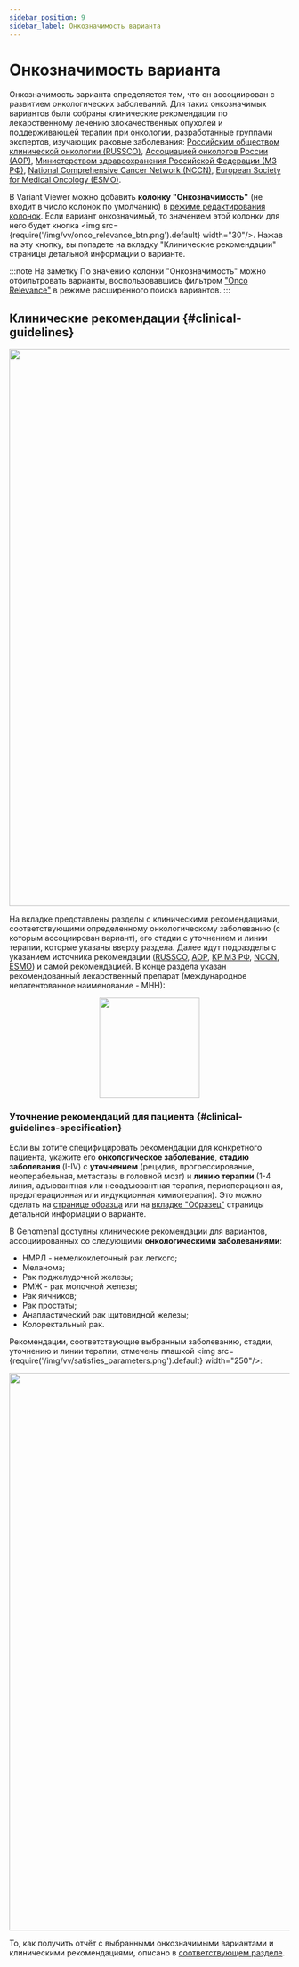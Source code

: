 ```yaml
---
sidebar_position: 9
sidebar_label: Онкозначимость варианта
---
```


# Онкозначимость варианта

Онкозначимость варианта определяется тем, что он ассоциирован с развитием онкологических заболеваний.
Для таких онкозначимых вариантов были собраны клинические рекомендации по лекарственному лечению
злокачественных опухолей и поддерживающей терапии при онкологии, разработанные группами экспертов, изучающих
раковые заболевания: [Российским обществом клинической онкологии (RUSSCO)](https://www.rosoncoweb.ru/),
[Ассоциацией онкологов России (АОР)](https://oncology-association.ru/),
[Министерством здравоохранения Российской Федерации (МЗ РФ)](https://cr.minzdrav.gov.ru/),
[National Comprehensive Cancer Network (NCCN)](https://www.nccn.org/),
[European Society for Medical Oncology (ESMO)](https://www.esmo.org/).

В Variant Viewer можно добавить **колонку "Онкозначимость"** (не входит в число колонок по умолчанию) в
[режиме редактирования колонок](/results/main/snvs-indels/edit-table-columns#add-columns).
Если вариант онкозначимый, то значением этой колонки для
него будет кнопка <img src={require('/img/vv/onco_relevance_btn.png').default} width="30"/>.
Нажав на эту кнопку, вы попадете на вкладку "Клинические рекомендации" страницы детальной информации о варианте.

:::note На заметку
По значению колонки "Онкозначимость" можно отфильтровать варианты, воспользовавшись фильтром
["Onco Relevance"](/results/main/snvs-indels/advanced-filtering#single-value-filters)
в режиме расширенного поиска вариантов.
:::

## Клинические рекомендации {#clinical-guidelines}

<p align="center">
<img src={require('/img/vv/clinical_recommendations.png').default} width="1000"/>
</p>

На вкладке представлены разделы с клиническими рекомендациями, соответствующими определенному онкологическому
заболеванию (с которым ассоциирован вариант), его стадии с уточнением и линии терапии, которые указаны вверху раздела.
Далее идут подразделы с указанием источника рекомендации ([RUSSCO](https://www.rosoncoweb.ru/),
[АОР](https://oncology-association.ru/), [КР МЗ РФ](https://cr.minzdrav.gov.ru/), [NCCN](https://www.nccn.org/),
[ESMO](https://www.esmo.org/)) и самой рекомендацией. В конце раздела указан рекомендованный лекарственный
препарат (международное непатентованное наименование - МНН):

<p align="center">
<img src={require('/img/vv/recommended_drag.png').default} width="180"/>
</p>

### Уточнение рекомендаций для пациента {#clinical-guidelines-specification}

Если вы хотите специфицировать рекомендации для конкретного пациента, укажите его **онкологическое заболевание**,
**стадию заболевания** (I-IV) с **уточнением** (рецидив, прогрессирование, неоперабельная, метастазы в головной мозг) и
**линию терапии** (1-4 линия, адъювантная или неоадъювантная терапия, периоперационная, предоперационная или
индукционная химиотерапия). Это можно сделать на [странице образца](/results/main/main#sample-info) или
на [вкладке "Образец"](/results/main/snvs-indels/snv-details-page#sample-tab) страницы детальной информации о варианте.

В Genomenal доступны клинические рекомендации для вариантов, ассоциированных со
следующими **онкологическими заболеваниями**:
- НМРЛ - немелкоклеточный рак легкого;
- Меланома;
- Рак поджелудочной железы;
- РМЖ - рак молочной железы;
- Рак яичников;
- Рак простаты;
- Анапластический рак щитовидной железы;
- Колоректальный рак.

Рекомендации, соответствующие выбранным заболеванию, стадии, уточнению и линии терапии,
отмечены плашкой <img src={require('/img/vv/satisfies_parameters.png').default} width="250"/>:

<p align="center">
<img src={require('/img/vv/satisfied_clinical_rec.png').default} width="1000"/>
</p>

То, как получить отчёт с выбранными онкозначимыми вариантами и клиническими рекомендациями, описано
в [соответствующем разделе](/results/onco-genetic-testing-report).
